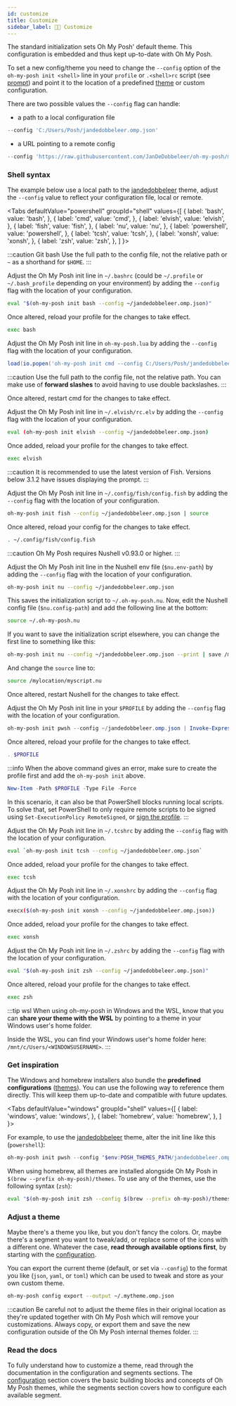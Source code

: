 ```yaml
---
id: customize
title: Customize
sidebar_label: 💅🏼 Customize
---
```



The standard initialization sets Oh My Posh' default theme. This configuration is embedded
and thus kept up-to-date with Oh My Posh.

To set a new config/theme you need to change the `--config` option of the `oh-my-posh init <shell>`
line in your `profile` or `.<shell>rc` script (see [prompt][prompt]) and point it to the location of a
predefined [theme][themes] or custom configuration.

There are two possible values the `--config` flag can handle:

- a path to a local configuration file

```powershell
--config 'C:/Users/Posh/jandedobbeleer.omp.json'
```

- a URL pointing to a remote config

```powershell
--config 'https://raw.githubusercontent.com/JanDeDobbeleer/oh-my-posh/main/themes/jandedobbeleer.omp.json'
```

### Shell syntax

The example below use a local path to the [jandedobbeleer][jandedobbeleer] theme, adjust the `--config` value
to reflect your configuration file, local or remote.

<Tabs
  defaultValue="powershell"
  groupId="shell"
  values={[
    { label: 'bash', value: 'bash', },
    { label: 'cmd', value: 'cmd', },
    { label: 'elvish', value: 'elvish', },
    { label: 'fish', value: 'fish', },
    { label: 'nu', value: 'nu', },
    { label: 'powershell', value: 'powershell', },
    { label: 'tcsh', value: 'tcsh', },
    { label: 'xonsh', value: 'xonsh', },
    { label: 'zsh', value: 'zsh', },
  ]
}>
<TabItem value="bash">

:::caution Git bash
Use the full path to the config file, not the relative path or `~` as a shorthand for `$HOME`.
:::

Adjust the Oh My Posh init line in `~/.bashrc` (could be `~/.profile` or `~/.bash_profile` depending
on your environment) by adding the `--config` flag with the location of your configuration.

```bash
eval "$(oh-my-posh init bash --config ~/jandedobbeleer.omp.json)"
```

Once altered, reload your profile for the changes to take effect.

```bash
exec bash
```

</TabItem>
<TabItem value="cmd">

Adjust the Oh My Posh init line in `oh-my-posh.lua` by adding the `--config` flag with the location
of your configuration.

```lua title="oh-my-posh.lua"
load(io.popen('oh-my-posh init cmd --config C:/Users/Posh/jandedobbeleer.omp.json'):read("*a"))()
```

:::caution
Use the full path to the config file, not the relative path. You can make use of **forward slashes** to
avoid having to use double backslashes.
:::

Once altered, restart cmd for the changes to take effect.

</TabItem>
<TabItem value="elvish">

Adjust the Oh My Posh init line in `~/.elvish/rc.elv` by adding the `--config` flag with the location
of your configuration.

```bash
eval (oh-my-posh init elvish --config ~/jandedobbeleer.omp.json)
```

Once added, reload your profile for the changes to take effect.

```bash
exec elvish
```

</TabItem>
<TabItem value="fish">

:::caution
It is recommended to use the latest version of Fish. Versions below 3.1.2 have issues displaying the prompt.
:::

Adjust the Oh My Posh init line in `~/.config/fish/config.fish` by adding the `--config` flag with
the location of your configuration.

```bash
oh-my-posh init fish --config ~/jandedobbeleer.omp.json | source
```

Once altered, reload your config for the changes to take effect.

```bash
. ~/.config/fish/config.fish
```

</TabItem>
<TabItem value="nu">

:::caution
Oh My Posh requires Nushell v0.93.0 or higher.
:::

Adjust the Oh My Posh init line in the Nushell env file (`$nu.env-path`) by adding the `--config` flag
with the location of your configuration.

```bash
oh-my-posh init nu --config ~/jandedobbeleer.omp.json
```

This saves the initialization script to `~/.oh-my-posh.nu`.
Now, edit the Nushell config file (`$nu.config-path`) and add the following line at the bottom:

```bash
source ~/.oh-my-posh.nu
```

If you want to save the initialization script elsewhere, you can change the first line to something like this:

```bash
oh-my-posh init nu --config ~/jandedobbeleer.omp.json --print | save /mylocation/myscript.nu --force
```

And change the `source` line to:

```bash
source /mylocation/myscript.nu
```

Once altered, restart Nushell for the changes to take effect.

</TabItem>
<TabItem value="powershell">

Adjust the Oh My Posh init line in your `$PROFILE` by adding the `--config` flag with the location
of your configuration.

```powershell
oh-my-posh init pwsh --config ~/jandedobbeleer.omp.json | Invoke-Expression
```

Once altered, reload your profile for the changes to take effect.

```powershell
. $PROFILE
```

:::info
When the above command gives an error, make sure to create the profile first and add the `oh-my-posh init` above.

```powershell
New-Item -Path $PROFILE -Type File -Force
```

In this scenario, it can also be that PowerShell blocks running local scripts. To solve that, set PowerShell
to only require remote scripts to be signed using `Set-ExecutionPolicy RemoteSigned`, or [sign the profile][sign].
:::

</TabItem>
<TabItem value="tcsh">

Adjust the Oh My Posh init line in `~/.tcshrc` by adding the `--config` flag with the location of your configuration.

```bash
eval `oh-my-posh init tcsh --config ~/jandedobbeleer.omp.json`
```

Once added, reload your profile for the changes to take effect.

```bash
exec tcsh
```

</TabItem>
<TabItem value="xonsh">

Adjust the Oh My Posh init line in `~/.xonshrc` by adding the `--config` flag with the location of your configuration.

```bash
execx($(oh-my-posh init xonsh --config ~/jandedobbeleer.omp.json))
```

Once added, reload your profile for the changes to take effect.

```bash
exec xonsh
```

</TabItem>
<TabItem value="zsh">

Adjust the Oh My Posh init line in `~/.zshrc` by adding the `--config` flag with the location of your configuration.

```bash
eval "$(oh-my-posh init zsh --config ~/jandedobbeleer.omp.json)"
```

Once altered, reload your profile for the changes to take effect.

```bash
exec zsh
```

</TabItem>
</Tabs>

:::tip wsl
When using oh-my-posh in Windows and the WSL, know that you can **share your theme with the WSL** by pointing to a theme in your
Windows user's home folder.

Inside the WSL, you can find your Windows user's home folder here: `/mnt/c/Users/<WINDOWSUSERNAME>`.
:::

### Get inspiration

The Windows and homebrew installers also bundle the **predefined configurations** ([themes][themes]). You can use the
following way to reference them directly. This will keep them up-to-date and compatible with future updates.

<Tabs
  defaultValue="windows"
  groupId="shell"
  values={[
    { label: 'windows', value: 'windows', },
    { label: 'homebrew', value: 'homebrew', },
  ]
}>
<TabItem value="windows">

For example, to use the [jandedobbeleer][jandedobbeleer] theme, alter the init line like this (`powershell`):

```powershell
oh-my-posh init pwsh --config "$env:POSH_THEMES_PATH/jandedobbeleer.omp.json" | Invoke-Expression
```

</TabItem>
<TabItem value="homebrew">

When using homebrew, all themes are installed alongside Oh My Posh in `$(brew --prefix oh-my-posh)/themes`.
To use any of the themes, use the following syntax (`zsh`):

```bash
eval "$(oh-my-posh init zsh --config $(brew --prefix oh-my-posh)/themes/jandedobbeleer.omp.json)"
```

</TabItem>
</Tabs>

### Adjust a theme

Maybe there's a theme you like, but you don't fancy the colors. Or, maybe there's a segment you
want to tweak/add, or replace some of the icons with a different one. Whatever the case, **read through
available options first**, by starting with the [configuration][configuration].

You can export the current theme (default, or set via `--config`) to the format you like (`json`, `yaml`, or `toml`)
which can be used to tweak and store as your own custom theme.

```bash
oh-my-posh config export --output ~/.mytheme.omp.json
```

:::caution
Be careful not to adjust the theme files in their original location as they're updated together with Oh My Posh
which will remove your customizations. Always copy, or export them and save the new configuration outside of the
Oh My Posh internal themes folder.
:::

### Read the docs

To fully understand how to customize a theme, read through the documentation in the configuration and segments sections.
The [configuration][configuration] section covers the basic building blocks and concepts of Oh My Posh themes, while the
segments section covers how to configure each available segment.

[themes]: themes.md
[configuration]: configuration/general.mdx
[prompt]: prompt.mdx
[jandedobbeleer]: /docs/themes#jandedobbeleer
[json-schema]: https://raw.githubusercontent.com/JanDeDobbeleer/oh-my-posh/main/themes/schema.json
[homebrew-problem]: https://github.com/JanDeDobbeleer/oh-my-posh/discussions/2644
[sign]: https://learn.microsoft.com/en-us/powershell/module/microsoft.powershell.core/about/about_signing?view=powershell-7.3#methods-of-signing-scripts
